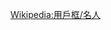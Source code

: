 {{Userbox
  |border-c = #000000
  |border-s = 1
  |id-c     = #FFFFFF
  |id-s     = 12
  |id-fc    = #000000
  |info-c   = #ff69b4
  |info-s   = 10
  |info-fc  = #FFFF
  |id       = [[File:Michio Kaku in 2012.jpg|68px]]
  |info     = 這個用戶喜歡'''[[加來道雄]]'''。
  |usercategory=喜欢加來道雄的维基人}}<noinclude>{{Clear}}

[[Wikipedia:用戶框/名人]]
</noinclude>
